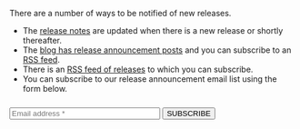 There are a number of ways to be notified of new releases.

* The [release notes](/docs/release-notes) are updated when there is a new release or shortly thereafter.
* The [blog has release announcement posts](/blog) and you can subscribe to an [RSS feed](/blog/feed.xml).
* There is an [RSS feed of releases](/docs/releases.xml) to which you can subscribe.
* You can subscribe to our release announcement email list using the form below.

<div style="margin-top: 25px;">
  <form action="https://fusionauth.us1.list-manage.com/subscribe/post" method="POST" target="_blank">
    <input type="hidden" name="u" value="e49fa3727e80f8a81984ec45e" />
    <input type="hidden" name="id" value="e94ebde866" />
    <div class="flex flex-col items-start">
      <input type="text" name="EMAIL" size="30" placeholder="Email address *" required class="p-4 border-2 border-blue-900 h-10 rounded" />
      <input type="submit" name="GO" value="SUBSCRIBE" class="bg-orange-500 rounded my-2 py-2 px-4 text-white font-semi-bold capitalize text-sm " />
    </div>
    <div style="position: absolute; left: -5000px;" aria-hidden="true">
      <input type="text" name="b_e49fa3727e80f8a81984ec45e_e94ebde866" tabindex="-1" value="" />
    </div>
    <p>&nbsp;</p>
  </form>
</div>
